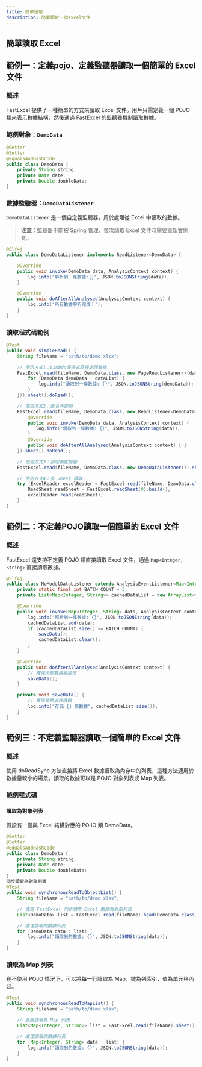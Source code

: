 ```yaml
---
title: 簡單讀取
description: 簡單讀取一個excel文件
---
```



## 簡單讀取 Excel

## 範例一：定義pojo、定義監聽器讀取一個簡單的 Excel 文件
### 概述

FastExcel 提供了一種簡單的方式來讀取 Excel 文件。用戶只需定義一個 POJO 類來表示數據結構，然後通過 FastExcel 的監聽器機制讀取數據。

### 範例對象：`DemoData`
```java
@Getter
@Setter
@EqualsAndHashCode
public class DemoData {
    private String string;
    private Date date;
    private Double doubleData;
}
```

### 數據監聽器：`DemoDataListener`
`DemoDataListener` 是一個自定義監聽器，用於處理從 Excel 中讀取的數據。
> **注意**：監聽器不能被 Spring 管理，每次讀取 Excel 文件時需要重新實例化。

```java
@Slf4j
public class DemoDataListener implements ReadListener<DemoData> {

    @Override
    public void invoke(DemoData data, AnalysisContext context) {
        log.info("解析到一條數據:{}", JSON.toJSONString(data));
    }

    @Override
    public void doAfterAllAnalysed(AnalysisContext context) {
        log.info("所有數據解析完成！");
    }
}
```

### 讀取程式碼範例
```java
@Test
public void simpleRead() {
    String fileName = "path/to/demo.xlsx";

    // 使用方式1：Lambda表達式直接處理數據
    FastExcel.read(fileName, DemoData.class, new PageReadListener<>(dataList -> {
        for (DemoData demoData : dataList) {
            log.info("讀取到一條數據: {}", JSON.toJSONString(demoData));
        }
    })).sheet().doRead();

    // 使用方式2：匿名內部類
    FastExcel.read(fileName, DemoData.class, new ReadListener<DemoData>() {
        @Override
        public void invoke(DemoData data, AnalysisContext context) {
           log.info("讀取到一條數據: {}", JSON.toJSONString(data));
        }
        @Override
        public void doAfterAllAnalysed(AnalysisContext context) { }
    }).sheet().doRead();

    // 使用方式3：自定義監聽器
    FastExcel.read(fileName, DemoData.class, new DemoDataListener()).sheet().doRead();

    // 使用方式4：多 Sheet 讀取
    try (ExcelReader excelReader = FastExcel.read(fileName, DemoData.class, new DemoDataListener()).build()) {
        ReadSheet readSheet = FastExcel.readSheet(0).build();
        excelReader.read(readSheet);
    }
}
```

## 範例二：不定義POJO讀取一個簡單的 Excel 文件

### 概述
FastExcel 還支持不定義 POJO 類直接讀取 Excel 文件，通過 `Map<Integer, String>` 直接讀取數據。

```java
@Slf4j
public class NoModelDataListener extends AnalysisEventListener<Map<Integer, String>> {
    private static final int BATCH_COUNT = 5;
    private List<Map<Integer, String>> cachedDataList = new ArrayList<>(BATCH_COUNT);

    @Override
    public void invoke(Map<Integer, String> data, AnalysisContext context) {
        log.info("解析到一條數據: {}", JSON.toJSONString(data));
        cachedDataList.add(data);
        if (cachedDataList.size() >= BATCH_COUNT) {
            saveData();
            cachedDataList.clear();
        }
    }

    @Override
    public void doAfterAllAnalysed(AnalysisContext context) {
        // 確保全部數據被處理
        saveData();
    }

    private void saveData() {
        // 實際業務處理邏輯
        log.info("存儲 {} 條數據", cachedDataList.size());
    }
}
```

## 範例三：不定義監聽器讀取一個簡單的 Excel 文件

### 概述
使用 doReadSync 方法直接將 Excel 數據讀取為內存中的列表，這種方法適用於數據量較小的場景。讀取的數據可以是 POJO 對象列表或 Map 列表。

### 範例程式碼
#### 讀取為對象列表

假設有一個與 Excel 結構對應的 POJO 類 DemoData。

```java
@Getter
@Setter
@EqualsAndHashCode
public class DemoData {
    private String string;
    private Date date;
    private Double doubleData;
}
同步讀取為對象列表
@Test
public void synchronousReadToObjectList() {
    String fileName = "path/to/demo.xlsx";

    // 使用 FastExcel 同步讀取 Excel 數據為對象列表
    List<DemoData> list = FastExcel.read(fileName).head(DemoData.class).sheet().doReadSync();

    // 處理讀取的數據列表
    for (DemoData data : list) {
        log.info("讀取到的數據: {}", JSON.toJSONString(data));
    }
}
```

### 讀取為 Map 列表
在不使用 POJO 情況下，可以將每一行讀取為 Map，鍵為列索引，值為單元格內容。

```java
@Test
public void synchronousReadToMapList() {
    String fileName = "path/to/demo.xlsx";

    // 直接讀取為 Map 列表
    List<Map<Integer, String>> list = FastExcel.read(fileName).sheet().doReadSync();

    // 處理讀取的數據列表
    for (Map<Integer, String> data : list) {
        log.info("讀取到的數據: {}", JSON.toJSONString(data));
    }
}
```
